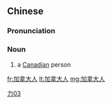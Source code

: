 ==Chinese==
{{zh-forms|type=31}}

===Pronunciation===
{{zh-pron
|m=Jiānádàrén
|c=gaa1 naa4 daai6 jan4
|cat=n
}}

===Noun===
{{zh-noun}}

# a [[Canadian]] person

[[Category:zh:Nationalities|力03]]

[[fr:加拿大人]]
[[lt:加拿大人]]
[[mg:加拿大人]]